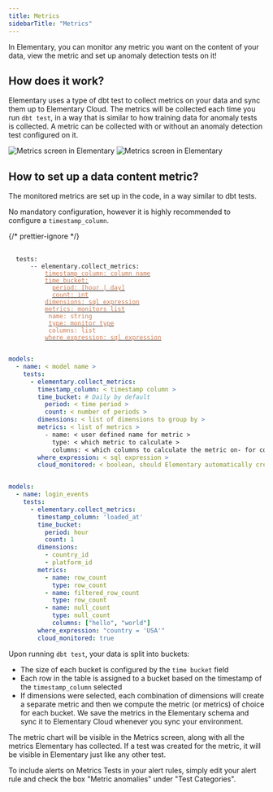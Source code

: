 ```yaml
---
title: Metrics
sidebarTitle: "Metrics"
---
```


In Elementary, you can monitor any metric you want on the content of your data, view the metric and set up anomaly detection tests on it!

## How does it work?

Elementary uses a type of dbt test to collect metrics on your data and sync them up to Elementary Cloud.
The metrics will be collected each time you run `dbt test`, in a way that is similar to how training data for anomaly tests is collected.
A metric can be collected with or without an anomaly detection test configured on it.

<img src="https://res.cloudinary.com/dvmtceykh/image/upload/v1725882221/Screenshot_2024-08-27_at_11.59.43_ieovck.png" alt="Metrics screen in Elementary" />
<img src="https://res.cloudinary.com/dvmtceykh/image/upload/v1725882220/Screenshot_2024-08-27_at_11.59.29_h7mloh.png" alt="Metrics screen in Elementary" />


## How to set up a data content metric?

The monitored metrics are set up in the code, in a way similar to dbt tests.




No mandatory configuration, however it is highly recommended to configure a `timestamp_column`.

{/* prettier-ignore */}
<pre>
 <code>
  tests:
    &nbsp;&nbsp;-- elementary.collect_metrics:
      &nbsp;&nbsp;&nbsp;&nbsp;<a href="/data-tests/anomaly-detection-configuration/timestamp-column"><font color="#CD7D55">timestamp_column: column name</font></a>
      &nbsp;&nbsp;&nbsp;&nbsp;<a href="/data-tests/anomaly-detection-configuration/time-bucket"><font color="#CD7D55">time_bucket:</font></a>
      &nbsp;&nbsp;&nbsp;&nbsp;&nbsp;&nbsp;<a href="/data-tests/anomaly-detection-configuration/time-bucket"><font color="#CD7D55">period: [hour | day]</font></a>
      &nbsp;&nbsp;&nbsp;&nbsp;&nbsp;&nbsp;<a href="/data-tests/anomaly-detection-configuration/time-bucket"><font color="#CD7D55">count: int</font></a>
      &nbsp;&nbsp;&nbsp;&nbsp;<a href="/data-tests/anomaly-detection-configuration/dimensions"><font color="#CD7D55">dimensions: sql expression</font></a>
      &nbsp;&nbsp;&nbsp;&nbsp;<a href="/data-tests/anomaly-detection-configuration/column-anomalies"><font color="#CD7D55">metrics: monitors list</font></a>
      &nbsp;&nbsp;&nbsp;&nbsp;&nbsp;<font color="#CD7D55">name: string</font>
      &nbsp;&nbsp;&nbsp;&nbsp;&nbsp;<a href="/data-tests/anomaly-detection-configuration/column-anomalies"><font color="#CD7D55">type: monitor type</font></a>
      &nbsp;&nbsp;&nbsp;&nbsp;&nbsp;<font color="#CD7D55">columns: list</font>
      &nbsp;&nbsp;&nbsp;&nbsp;<a href="/data-tests/anomaly-detection-configuration/where-expression"><font color="#CD7D55">where_expression: sql expression</font></a>
 </code>
</pre>

<RequestExample>

```yml Models
models:
  - name: < model name >
    tests:
      - elementary.collect_metrics:
        timestamp_column: < timestamp column >
        time_bucket: # Daily by default
          period: < time period >
          count: < number of periods >
        dimensions: < list of dimensions to group by >
        metrics: < list of metrics >
          - name: < user defined name for metric >
            type: < which metric to calculate >
            columns: < which columns to calculate the metric on- for column metrics >
        where_expression: < sql expression >
        cloud_monitored: < boolean, should Elementary automatically create anomaly tests for the collected metrics? >
```

```yml Models example

models:
  - name: login_events
    tests:
      - elementary.collect_metrics:
        timestamp_column: 'loaded_at'
        time_bucket:
          period: hour
          count: 1
        dimensions:
          - country_id
          - platform_id
        metrics:
          - name: row_count
            type: row_count
          - name: filtered_row_count
            type: row_count
          - name: null_count
            type: null_count
            columns: ["hello", "world"]
        where_expression: "country = 'USA'"
        cloud_monitored: true

```

</RequestExample>

Upon running `dbt test`, your data is split into buckets:
- The size of each bucket is configured by the `time bucket` field
- Each row in the table is assigned to a bucket based on the timestamp of the `timestamp_column` selected
- If dimensions were selected, each combination of dimensions will create a separate metric
and then we compute the metric (or metrics) of choice for each bucket.
We save the metrics in the Elementary schema and sync it to Elementary Cloud whenever you sync your environment.

The metric chart will be visible in the Metrics screen, along with all the metrics Elementary has collected.
If a test was created for the metric, it will be visible in Elementary just like any other test.

To include alerts on Metrics Tests in your alert rules, simply edit your alert rule and check the box "Metric anomalies" under "Test Categories".
